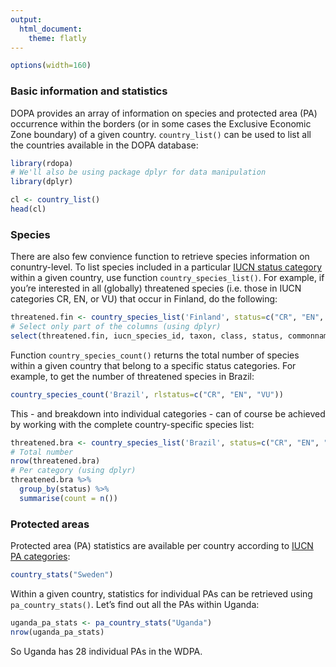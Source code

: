 ```yaml
---
output:
  html_document:
    theme: flatly
---
```

<!--
%\VignetteEngine{knitr::knitr}
%\VignetteIndexEntry{Tutorial for the JRC's eSpecies API}
-->

```r
options(width=160)
```


### Basic information and statistics

DOPA provides an array of information on species and protected area (PA) 
occurrence within the borders (or in some cases the Exclusive Economic Zone 
boundary)  of a given country. `country_list()` can be used to list all the 
countries available in the DOPA database:

```r
library(rdopa)
# We'll also be using package dplyr for data manipulation
library(dplyr)

cl <- country_list()
head(cl)
```

### Species 

There are also few convience function to retrieve species information on 
conuntry-level. To list species included in a particular 
[IUCN status category](http://www.iucnredlist.org/technical-documents/categories-and-criteria)
within a given country, use function `country_species_list()`. For example, if 
you're interested in all (globally) threatened species (i.e. those in IUCN 
categories CR, EN, or VU) that occur in Finland, do the following:

```r
threatened.fin <- country_species_list('Finland', status=c("CR", "EN", "VU"))
# Select only part of the columns (using dplyr)
select(threatened.fin, iucn_species_id, taxon, class, status, commonname)
```

Function `country_species_count()` returns the total number of species within
a given country that belong to a specific status categories. For example, to 
get the number of threatened species in Brazil:

```r
country_species_count('Brazil', rlstatus=c("CR", "EN", "VU"))
```

This - and breakdown into individual categories - can of course be achieved by
working with the complete country-specific species list:

```r
threatened.bra <- country_species_list('Brazil', status=c("CR", "EN", "VU"))
# Total number
nrow(threatened.bra)
# Per category (using dplyr)
threatened.bra %>%
  group_by(status) %>%
  summarise(count = n()) 
```

### Protected areas

Protected area (PA) statistics are available per country according to 
[IUCN PA categories](http://www.iucn.org/about/work/programmes/gpap_home/gpap_quality/gpap_pacategories/):

```r
country_stats("Sweden")
```

Within a given country, statistics for individual PAs can be retrieved using
`pa_country_stats()`. Let's find out all the PAs within Uganda:

```r
uganda_pa_stats <- pa_country_stats("Uganda")
nrow(uganda_pa_stats)
```

So Uganda has 28 individual PAs in the WDPA. 
